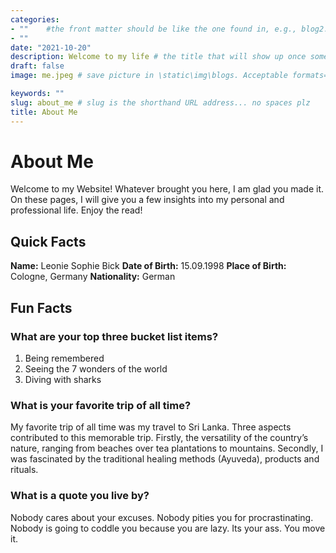 ```yaml
---
categories:  
- ""    #the front matter should be like the one found in, e.g., blog2.md. It cannot be like the normal Rmd we used
- ""
date: "2021-10-20"
description: Welcome to my life # the title that will show up once someone gets to this page
draft: false
image: me.jpeg # save picture in \static\img\blogs. Acceptable formats= jpg, jpeg, or png . Your iPhone pics wont work

keywords: ""
slug: about_me # slug is the shorthand URL address... no spaces plz
title: About Me
---
```


# About Me

Welcome to my Website! Whatever brought you here, I am glad you made it. 
On these pages, I will give you a few insights into my personal and professional life.
Enjoy the read!

## Quick Facts

**Name:** Leonie Sophie Bick
**Date of Birth:** 15.09.1998
**Place of Birth:** Cologne, Germany
**Nationality:** German

## Fun Facts 

### What are your top three bucket list items?

1. Being remembered
2. Seeing the 7 wonders of the world
3. Diving with sharks

### What is your favorite trip of all time?

My favorite trip of all time was my travel to Sri Lanka. Three aspects contributed 
to this memorable trip. Firstly, the versatility of the country's nature, ranging 
from beaches over tea plantations to mountains. Secondly, I was fascinated by the 
traditional healing methods (Ayuveda), products and rituals. 

### What is a quote you live by?

Nobody cares about your excuses. Nobody pities you for procrastinating. 
Nobody is going to coddle you because you are lazy. Its your ass. You move it.

